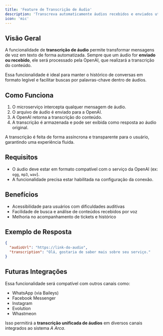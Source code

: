```yaml
---
title: 'Feature de Transcrição de Áudio'
description: 'Transcreva automaticamente áudios recebidos e enviados utilizando a OpenAI'
icon: 'mic'
---
```


## Visão Geral

A funcionalidade de **transcrição de áudio** permite transformar mensagens de voz em texto de forma automatizada. Sempre que um áudio for **enviado ou recebido**, ele será processado pela OpenAI, que realizará a transcrição do conteúdo.

Essa funcionalidade é ideal para manter o histórico de conversas em formato legível e facilitar buscas por palavras-chave dentro de áudios.

## Como Funciona

1. O microserviço intercepta qualquer mensagem de áudio.
2. O arquivo de áudio é enviado para a OpenAI.
3. A OpenAI retorna a transcrição do conteúdo.
4. A transcrição é armazenada e pode ser exibida como resposta ao áudio original.

<Tip>
A transcrição é feita de forma assíncrona e transparente para o usuário, garantindo uma experiência fluida.
</Tip>

## Requisitos

- O áudio deve estar em formato compatível com o serviço da OpenAI (ex: `ogg`, `mp3`, `wav`).
- A funcionalidade precisa estar habilitada na configuração da conexão.

## Benefícios

- Acessibilidade para usuários com dificuldades auditivas
- Facilidade de busca e análise de conteúdos recebidos por voz
- Melhoria no acompanhamento de tickets e histórico

## Exemplo de Resposta

```json
{
  "audioUrl": "https://link-do-audio",
  "transcription": "Olá, gostaria de saber mais sobre seu serviço."
}
```

## Futuras Integrações

Essa funcionalidade será compatível com outros canais como:

- WhatsApp (via Baileys)
- Facebook Messenger
- Instagram
- Evolution
- Whastmeon

Isso permitirá a **transcrição unificada de áudios** em diversos canais integrados ao sistema *A Arca*.
